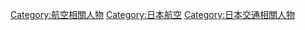 [[Category:航空相關人物|Category:航空相關人物]]
[[Category:日本航空|Category:日本航空]]
[[Category:日本交通相關人物|Category:日本交通相關人物]]